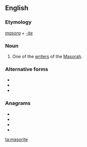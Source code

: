 ==English==

===Etymology===
''[[masora]] + [[-ite]]''

===Noun===
{{en-noun|masorites}}

# One of the [[writer]]s of the [[Masorah]].

===Alternative forms===
* {{l|en|masoret}}
* {{l|en|masorete}}
* {{l|en|massorete}}

===Anagrams===
* {{l|en|Amorites}}
* {{l|en|amortise}}
* {{l|en|atomiser}}
* {{l|en|Timor Sea}}

[[ta:masorite]]